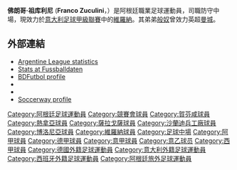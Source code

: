 {{noteTA
|G1=足球
|T=zh-hans:佛朗哥·祖库利尼;zh-hk:法蘭高·蘇古連尼;
|1=zh-hans:佛朗哥·祖库利尼;zh-hk:法蘭高·蘇古連尼;
|2=zh-hans:佛朗哥;zh-hk:法蘭高;
|3=zh-hans:库利尼;zh-hk:蘇古連尼;
}}
{{Infobox football biography
| name = 佛朗哥·祖库利尼
| image = Franco Zuculini 36.jpg
| image_size = 220
| caption = 2009年祖库利尼訓練時
| fullname = Franco Zuculini
| birth_date = {{birth date and age|1990|9|5|df=y}}
| birth_place = [[阿根廷|阿根廷]][[拉里奧哈_(阿根廷)|拉里奧哈]]
| height = {{convert|1.75|m|ftin|0|abbr=on}}
| position = [[防守中場|防守中場]]
| currentclub = [[維羅納足球俱樂部|維羅納]]
| clubnumber = 14
| youthyears1 = | youthclubs1 = [[阿維拉達競賽會|阿維拉達競賽會]]
| years1 = 2008–2009 | clubs1 = [[阿維拉達競賽會|阿維拉達競賽會]] | caps1 = 38 | goals1 = 2
| years2 = 2009–2012 | clubs2 = [[賀芬咸1899體育會|賀芬咸]] | caps2 = 7 | goals2 = 1
| years3 = 2010–2011 | clubs3 = → [[热那亚板球与足球俱乐部|熱拿亞]] (租借) | caps3 = 4 | goals3 = 0
| years4 = 2011 | clubs4 = → [[阿維拉達競賽會|阿維拉達競賽會]] (租借) | caps4 = 15 | goals4 = 0
| years5 = 2011–2012 | clubs5 = → [[皇家薩拉戈薩|薩拉戈薩]] (租借) | caps5 = 21 | goals5  = 0
| years6 = 2012–2013 | clubs6 = [[皇家薩拉戈薩|薩拉戈薩]] | caps6 = 16 | goals6 = 1
| years7 = 2014 | clubs7 = [[兵工廠足球會|沙蘭迪兵工廠]] | caps7 = 12 | goals7 = 0
| years8 = 2014–2016 | clubs8 =[[博洛尼亞足球會|博洛尼亞]] | caps8 = 29 | goals8 = 3
| years9 = 2016– | clubs9 = [[維羅納足球俱樂部|維羅納]] | caps9 = 18 | goals9 = 0
| nationalyears1 = 2007 | nationalteam1 = [[阿根廷17歲以下國家足球隊|阿根廷U17]] | nationalcaps1 = 4 | nationalgoals1 = 0
| nationalyears2 = 2009 | nationalteam2 = [[阿根廷20歲以下國家足球隊|阿根廷U20]] | nationalcaps2 = 6 | nationalgoals2 = 0
| nationalyears3 = 2009– | nationalteam3 = [[阿根廷國家足球隊|阿根廷]] | nationalcaps3 = 1 | nationalgoals3 = 0
| pcupdate = 13 Apr 2018 (UTC)
| ntupdate = 20 May 2009
}}
'''佛朗哥·祖库利尼''' ('''Franco Zuculini'''，{{bd|1990年|9月5日||}}）是阿根廷職業足球運動員，司職防守中場，現效力於[[意大利足球甲級聯賽|意大利足球甲級聯賽]]中的[[維羅納足球俱樂部|維羅納]]。其弟弟[[般奴·蘇古連尼|般奴]]曾效力英超[[曼彻斯特城足球俱乐部|曼城]]。

== 外部連結 ==
*[https://web.archive.org/web/20081208092149/http://www.futbolxxi.com/Futbolista.aspx?ID=13794&SEOFutbolista=Zuculini+Franco Argentine League statistics] {{es icon}}
*[http://www.fussballdaten.de/spieler/zuculinifranco/2013/ Stats at Fussballdaten] {{Wayback|url=http://www.fussballdaten.de/spieler/zuculinifranco/2013/ |date=20150927061846 }} {{de icon}}
*[http://www.bdfutbol.com/en/j/j13757.html BDFutbol profile]{{Wayback|url=http://www.bdfutbol.com/en/j/j13757.html |date=20150526131542 }}
*{{NFT player|pid=31485}}
*{{FIFA player|268995}}
*[http://uk.soccerway.com/players/franco-zuculini/31547/ Soccerway profile] {{Wayback|url=http://uk.soccerway.com/players/franco-zuculini/31547/ |date=20190720172553 }}

{{DEFAULTSORT:Zuculini, Franco}}
[[Category:阿根廷足球運動員|Category:阿根廷足球運動員]]
[[Category:競賽會球員|Category:競賽會球員]]
[[Category:賀芬咸球員|Category:賀芬咸球員]]
[[Category:熱拿亞球員|Category:熱拿亞球員]]
[[Category:薩拉戈薩球員|Category:薩拉戈薩球員]]
[[Category:沙蘭迪兵工廠球員|Category:沙蘭迪兵工廠球員]]
[[Category:博洛尼亞球員|Category:博洛尼亞球員]]
[[Category:維羅納球員|Category:維羅納球員]]
[[Category:足球中場|Category:足球中場]]
[[Category:阿甲球員|Category:阿甲球員]]
[[Category:德甲球員|Category:德甲球員]]
[[Category:意甲球員|Category:意甲球員]]
[[Category:意乙球员|Category:意乙球员]]
[[Category:西甲球員|Category:西甲球員]]
[[Category:德國外籍足球運動員|Category:德國外籍足球運動員]]
[[Category:意大利外籍足球運動員|Category:意大利外籍足球運動員]]
[[Category:西班牙外籍足球運動員|Category:西班牙外籍足球運動員]]
[[Category:阿根廷旅外足球運動員|Category:阿根廷旅外足球運動員]]